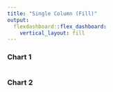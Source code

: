```yaml
---
title: "Single Column (Fill)"
output: 
  flexdashboard::flex_dashboard:
    vertical_layout: fill
---
```


### Chart 1
    
```r

```
    
### Chart 2

```r

```
